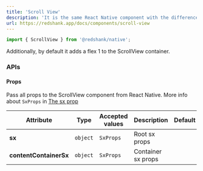 ```yaml
---
title: 'Scroll View'
description: 'It is the same React Native component with the difference that you can pass Sx props'
url: https://redshank.app/docs/components/scroll-view
---
```


```jsx
import { ScrollView } from '@redshank/native';
```

Additionally, by default it adds a flex 1 to the ScrollView container.

<Spacer y={2}/>

<Playground
  title="ScrollView"
  description="Default ScrollView component."
  code={scrollViewContent.defaultCode}
/>

<Spacer y={3}/>

### APIs

<Spacer y={2}/>

#### Props

Pass all props to the ScrollView component from React Native.
More info about `SxProps` in [The sx prop](/docs/the-sx-prop)

| Attribute              | Type     | Accepted values | Description        | Default |
|------------------------|----------|-----------------|--------------------|---------|
| **sx**                 | `object` | `SxProps`       | Root sx props      |         |
| **contentContainerSx** | `object` | `SxProps`       | Container sx props |         |

<Spacer y={2}/>
